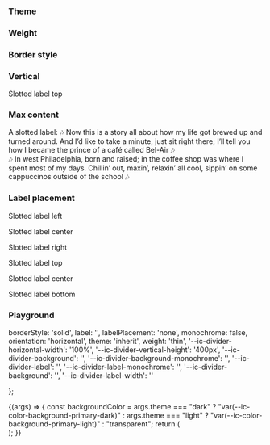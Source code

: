 
<Meta title="Divider" component={IcDivider} />

<Description markdown={readme} />

### Theme

<Canvas>
  <Story name="Theme">
    <div
      style={{
        display: 'flex',
        flexDirection: 'column',
        gap: 'var(--ic-space-md)',
      }}
    >
      <IcDivider
        theme="inherit"
        weight="medium"
        label="theme='inherit'"
        labelPlacement="left"
      />
      <IcDivider
        theme="inherit"
        monochrome
        weight="medium"
        label="theme='inherit', monochrome='true'"
        labelPlacement="left"
      />
      <div
        style={{
          display: 'flex',
          flexDirection: 'column',
          alignItems: 'center',
          backgroundColor: 'var(--ic-color-background-primary-light)',
          width: '100%',
          padding: 'var(--ic-space-xs) 0',
          gap: 'var(--ic-space-md)',
        }}
      >
        <IcDivider
          theme="light"
          weight="medium"
          label="theme='light'"
          labelPlacement="left"
        />
        <IcDivider
          theme="light"
          monochrome
          weight="medium"
          label="theme='light', monochrome='true'"
          labelPlacement="left"
        />
      </div>
      <div
        style={{
          display: 'flex',
          flexDirection: 'column',
          alignItems: 'center',
          backgroundColor: 'var(--ic-color-background-primary-dark)',
          width: '100%',
          padding: 'var(--ic-space-xs) 0',
          gap: 'var(--ic-space-md)',
        }}
      >
        <IcDivider
          theme="dark"
          weight="medium"
          label="theme='dark'"
          labelPlacement="left"
        />
        <IcDivider
          theme="dark"
          monochrome
          weight="medium"
          label="theme='dark', monochrome='true'"
          labelPlacement="left"
        />
      </div>
    </div>
  </Story>
</Canvas>

### Weight

<Canvas>
  <Story name="Weight">
    <div
      style={{
        display: 'flex',
        flexDirection: 'column',
        gap: 'var(--ic-space-md)',
      }}
    >
      <IcDivider weight="thin" />
      <IcDivider weight="thin" borderStyle="dashed" />
      <IcDivider weight="thin" label="End of section" labelPlacement="center" />
      <IcDivider weight="medium" />
      <IcDivider weight="medium" borderStyle="dashed" />
      <IcDivider
        weight="medium"
        label="End of section"
        labelPlacement="center"
      />
      <IcDivider weight="thick" />
      <IcDivider weight="thick" borderStyle="dashed" />
      <IcDivider
        weight="thick"
        label="End of section"
        labelPlacement="center"
      />
      <IcDivider weight="very-thick" />
      <IcDivider weight="very-thick" borderStyle="dashed" />
      <IcDivider
        weight="very-thick"
        label="End of section"
        labelPlacement="center"
      />
    </div>
  </Story>
</Canvas>

### Border style

<Canvas>
  <Story name="Border style">
    <div
      style={{
        display: 'flex',
        flexDirection: 'column',
        gap: 'var(--ic-space-md)',
      }}
    >
      <IcDivider borderStyle="solid" />
      <IcDivider borderStyle="dashed" />
    </div>
  </Story>
</Canvas>

### Vertical

<Canvas>
  <Story name="Vertical">
    <div
      style={{ display: 'flex', gap: 'var(--ic-space-lg)', height: '400px' }}
    >
      <IcDivider labelPlacement="top" orientation="vertical" weight="thin">
        <IcTypography variant="label" slot="label">
          <p style={{ width: 'max-content' }}>Slotted label top</p>
        </IcTypography>
      </IcDivider>
      <IcDivider
        orientation="vertical"
        weight="thin"
        borderStyle="dashed"
      ></IcDivider>
      <IcDivider orientation="vertical" weight="medium"></IcDivider>
      <IcDivider
        label="Label center"
        labelPlacement="center"
        orientation="vertical"
        borderStyle="dashed"
        weight="medium"
      ></IcDivider>
      <IcDivider orientation="vertical" weight="thick"></IcDivider>
      <IcDivider
        orientation="vertical"
        weight="thick"
        borderStyle="dashed"
      ></IcDivider>
      <IcDivider orientation="vertical" weight="very-thick"></IcDivider>
      <IcDivider
        orientation="vertical"
        weight="very-thick"
        borderStyle="dashed"
      ></IcDivider>
    </div>
  </Story>
</Canvas>

### Max content

<Canvas>
  <Story name="Max content">
    <div
      style={{
        display: 'flex',
        flexDirection: 'column',
        gap: 'var(--ic-space-lg)',
      }}
    >
      <IcDivider
        label="🎶 Now this is a story all about how my life got brewed up and turned around. And I’d like to take a minute, just sit right there; I’ll tell you how I became the prince of a café called Bel-Air 🎶
        🎶 In west Philadelphia, born and raised; in the coffee shop was where I spent most of my days. Chillin’ out, maxin’, relaxin’ all cool, sippin’ on some cappuccinos outside of the school 🎶"
        labelPlacement="left"
      ></IcDivider>
      <IcDivider
        label="🎶 Now this is a story all about how my life got brewed up and turned around. And I’d like to take a minute, just sit right there; I’ll tell you how I became the prince of a café called Bel-Air 🎶
        🎶 In west Philadelphia, born and raised; in the coffee shop was where I spent most of my days. Chillin’ out, maxin’, relaxin’ all cool, sippin’ on some cappuccinos outside of the school 🎶"
        labelPlacement="center"
      ></IcDivider>
      <IcDivider labelPlacement="right">
        <IcTypography
          variant="label"
          slot="label"
          style={{
            width: 'max-content',
            maxWidth: '100%',
          }}
        >
          <p style={{ width: 'inherit' }}>
            A slotted label: 🎶 Now this is a story all about how my life got
            brewed up and turned around. And I’d like to take a minute, just
            sit right there; I’ll tell you how I became the prince of a café
            called Bel-Air 🎶
            <br />
            🎶 In west Philadelphia, born and raised; in the coffee shop was
            where I spent most of my days. Chillin’ out, maxin’, relaxin’ all
            cool, sippin’ on some cappuccinos outside of the school 🎶
          </p>
        </IcTypography>
      </IcDivider>
    </div>
    <div
      style={{
        display: 'flex',
        gap: 'var(--ic-space-lg)',
        height: '600px',
        marginTop: 'var(--ic-space-lg)',
      }}
    >
      <IcDivider
        label="A vertical divider: 🎶 Now this is a story all about how my life got brewed up and turned around. And I’d like to take a minute, just sit right there; I’ll tell you how I became the prince of a café called Bel-Air 🎶
      🎶 In west Philadelphia, born and raised; in the coffee shop was where I spent most of my days. Chillin’ out, maxin’, relaxin’ all cool, sippin’ on some cappuccinos outside of the school 🎶"
        labelPlacement="top"
        orientation="vertical"
      ></IcDivider>
    </div>
  </Story>
</Canvas>

### Label placement

<Canvas>
  <Story name="Label placement">
    <div
      style={{
        display: 'flex',
        flexDirection: 'column',
        gap: 'var(--ic-space-lg)',
      }}
    >
      <IcDivider label="Label left" labelPlacement="left" />
      <IcDivider label="Label center" labelPlacement="center" />
      <IcDivider label="Label right" labelPlacement="right" />
      <IcDivider labelPlacement="left">
        <IcTypography variant="label" slot="label">
          <p style={{ width: 'max-content' }}>Slotted label left</p>
        </IcTypography>
      </IcDivider>
      <IcDivider labelPlacement="center">
        <IcTypography variant="label" slot="label">
          <p style={{ width: 'max-content' }}>Slotted label center</p>
        </IcTypography>
      </IcDivider>
      <IcDivider labelPlacement="right">
        <IcTypography variant="label" slot="label">
          <p style={{ width: 'max-content' }}>Slotted label right</p>
        </IcTypography>
      </IcDivider>
    </div>
    <div
      style={{
        display: 'flex',
        gap: 'var(--ic-space-lg)',
        height: '200px',
        marginTop: 'var(--ic-space-lg)',
      }}
    >
      <IcDivider
        label="Label top"
        labelPlacement="top"
        orientation="vertical"
      />
      <IcDivider
        label="Label center"
        labelPlacement="center"
        orientation="vertical"
      />
      <IcDivider
        label="Label bottom"
        labelPlacement="bottom"
        orientation="vertical"
      />
      <IcDivider labelPlacement="top" orientation="vertical">
        <IcTypography variant="label" slot="label">
          <p style={{ width: 'max-content' }}>Slotted label top</p>
        </IcTypography>
      </IcDivider>
      <IcDivider labelPlacement="center" orientation="vertical">
        <IcTypography variant="label" slot="label">
          <p style={{ width: 'max-content' }}>Slotted label center</p>
        </IcTypography>
      </IcDivider>
      <IcDivider labelPlacement="bottom" orientation="vertical">
        <IcTypography variant="label" slot="label">
          <p style={{ width: 'max-content' }}>Slotted label bottom</p>
        </IcTypography>
      </IcDivider>
    </div>
  </Story>
</Canvas>

### Playground

  borderStyle: 'solid',
  label: '',
  labelPlacement: 'none',
  monochrome: false,
  orientation: 'horizontal',
  theme: 'inherit',
  weight: 'thin',
  '--ic-divider-horizontal-width': '100%',
  '--ic-divider-vertical-height': '400px',
  '--ic-divider-background': '',
  '--ic-divider-background-monochrome': '',
  '--ic-divider-label': '',
  '--ic-divider-label-monochrome': '',
  '--ic-divider-background': '',
  '--ic-divider-label-width': ''

};

<Canvas>
  <Story
    args={defaultArgs}
    argTypes={{
      borderStyle: {
        options: ['solid', 'dashed'],
        control: {
          type: 'inline-radio',
        },
      },
      label: {
        mapping: {
          none: '',
        },
      },
      labelPlacement: {
        options: ['none', 'left', 'center', 'right', 'top', 'bottom'],
        mapping: {
          none: '',
        },
        control: {
          type: 'radio',
        },
      },
      orientation: {
        options: ['horizontal', 'vertical'],
        control: {
          type: 'inline-radio',
        },
      },
      theme: {
        options: ['inherit', 'dark', 'light'],
        control: {
          type: 'radio',
        },
      },
      weight: {
        options: ['thin', 'medium', 'thick', 'very-thick'],
        control: {
          type: 'radio',
        },
      },
      "--ic-divider-background": {
        control: {
          type: "color",
        },
      },
      "--ic-divider-background-monochrome": {
        control: {
          type: "color",
        },
      },
      "--ic-divider-label": {
        control: {
          type: "color",
        },
      },
      "--ic-divider-label-monochrome": {
        control: {
          type: "color",
        },
      },
    }}
    name="Playground"
  >
    {(args) => {
      const backgroundColor =
        args.theme === "dark"
          ? "var(--ic-color-background-primary-dark)"
          : args.theme === "light"
          ? "var(--ic-color-background-primary-light)"
          : "transparent";
      return (
        <div
          style={{
            display: 'flex',
            width: '100%',
            height: '100%',
            padding: 'var(--ic-space-md)',
            backgroundColor: `${backgroundColor}`,
            boxSizing: 'border-box',
          }}
        >
          <IcDivider
            monochrome={args.monochrome}
            orientation={args.orientation}
            theme={args.theme}
            borderStyle={args['borderStyle']}
            weight={args.weight}
            label={args.label}
            labelPlacement={args.labelPlacement}
            style={{
              '--ic-divider-horizontal-width': `${args['--ic-divider-horizontal-width']}`,
              '--ic-divider-vertical-height': `${args['--ic-divider-vertical-height']}`,
              ['--ic-divider-background']: `${args['--ic-divider-background' ]}`,
              ['--ic-divider-background-monochrome']: `${args['--ic-divider-background-monochrome' ]}`,
              ['--ic-divider-label']: `${args['--ic-divider-label' ]}`,
              ['--ic-divider-label-monochrome']: `${args['--ic-divider-label-monochrome']}`,
              ['--ic-divider-label-width']: `${args['--ic-divider-label-width']}`
            }}
          />
        </div>
      );
    }}
  </Story>
</Canvas>
